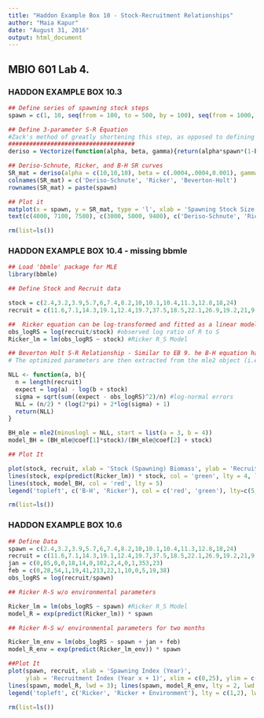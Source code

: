 ```yaml
---
title: "Haddon Example Box 10 - Stock-Recruitment Relationships"
author: "Maia Kapur"
date: "August 31, 2016"
output: html_document
---
```

## MBIO 601 Lab 4.
### HADDON EXAMPLE BOX 10.3
```r
## Define series of spawning stock steps
spawn = c(1, 10, seq(from = 100, to = 500, by = 100), seq(from = 1000, to = 10000, by = 500))

## Define 3-parameter S-R Equation
#Zack's method of greatly shortening this step, as opposed to defining every model individually
####################################
deriso = Vectorize(function(alpha, beta, gamma){return(alpha*spawn*(1-beta*gamma*spawn)^(1/gamma))})

## Deriso-Schnute, Ricker, and B-H SR curves
SR_mat = deriso(alpha = c(10,10,10), beta = c(.0004,.0004,0.001), gamma = c(0.25,.00000001, -1))
colnames(SR_mat) = c('Deriso-Schnute', 'Ricker', 'Beverton-Holt') 
rownames(SR_mat) = paste(spawn)

## Plot it
matplot(x = spawn, y = SR_mat, type = 'l', xlab = 'Spawning Stock Size', ylab = 'Recruitment', las = 1, col = 'black', lty = 1, lwd = 2, xlim = c(0, 10000), ylim = c(0, 10000))
text(c(4000, 7100, 7500), c(3000, 5000, 9400), c('Deriso-Schnute', 'Ricker', 'Beverton-Holt'))

rm(list=ls())

```
### HADDON EXAMPLE BOX 10.4 - missing bbmle
```r
## Load 'bbmle' package for MLE
library(bbmle)

## Define Stock and Recruit data

stock = c(2.4,3.2,3.9,5.7,6,7.4,8.2,10,10.1,10.4,11.3,12.8,18,24)
recruit = c(11.6,7.1,14.3,19.1,12.4,19.7,37.5,18.5,22.1,26.9,19.2,21,9.9,26.8)

##  Ricker equation can be log-transformed and fitted as a linear model.
obs_logRS = log(recruit/stock) #observed log ratio of R to S
Ricker_lm = lm(obs_logRS ~ stock) #Ricker R_S Model

## Beverton Holt S-R Relationship - Similar to EB 9. he B-H equation has to be fitted using a non-linear method because the B-H equation does not have a linear form. Thus, this model has to be fit using any of the parameter optimization functions discussed (I used mle2 in the 'bbmle' library, but there are others)
# The optimized parameters are then extracted from the mle2 object (i.e. mle2_object@coef), and then the fitted values can be obtained by manipulating Eq.10.10

NLL <- function(a, b){
  n = length(recruit)
  expect = log(a) - log(b + stock)
  sigma = sqrt(sum((expect - obs_logRS)^2)/n) #log-normal errors
  NLL = (n/2) * (log(2*pi) + 2*log(sigma) + 1)
  return(NLL)
}

BH_mle = mle2(minuslogl = NLL, start = list(a = 3, b = 4))
model_BH = (BH_mle@coef[1]*stock)/(BH_mle@coef[2] + stock)

## Plot It

plot(stock, recruit, xlab = 'Stock (Spawning) Biomass', ylab = 'Recruitment', las = 1, pch = 4)
lines(stock, exp(predict(Ricker_lm)) * stock, col = 'green', lty = 4, lwd = 2)
lines(stock, model_BH, col = 'red', lty = 5)
legend('topleft', c('B-H', 'Ricker'), col = c('red', 'green'), lty=c(5, 4))

rm(list=ls())
```

### HADDON EXAMPLE BOX 10.6
```r
## Define Data
spawn = c(2.4,3.2,3.9,5.7,6,7.4,8.2,10,10.1,10.4,11.3,12.8,18,24)
recruit = c(11.6,7.1,14.3,19.1,12.4,19.7,37.5,18.5,22.1,26.9,19.2,21,9.9,26.8)
jan = c(0,85,0,0,18,14,0,102,2,4,0,1,353,23)
feb = c(0,28,54,1,19,41,213,22,1,10,0,5,19,38)
obs_logRS = log(recruit/spawn)

## Ricker R-S w/o environmental parameters

Ricker_lm = lm(obs_logRS ~ spawn) #Ricker R_S Model
model_R = exp(predict(Ricker_lm)) * spawn

## Ricker R-S w/ environmental parameters for two months

Ricker_lm_env = lm(obs_logRS ~ spawn + jan + feb)
model_R_env = exp(predict(Ricker_lm_env)) * spawn

##Plot It
plot(spawn, recruit, xlab = 'Spawning Index (Year)', 
     ylab = 'Recruitment Index (Year x + 1)', xlim = c(0,25), ylim = c(0,50), pch = 6)
lines(spawn, model_R, lwd = 3); lines(spawn, model_R_env, lty = 2, lwd = 4)
legend('topleft', c('Ricker', 'Ricker + Environment'), lty = c(1,2), lwd = 4, bty = 'n')

rm(list=ls())

```